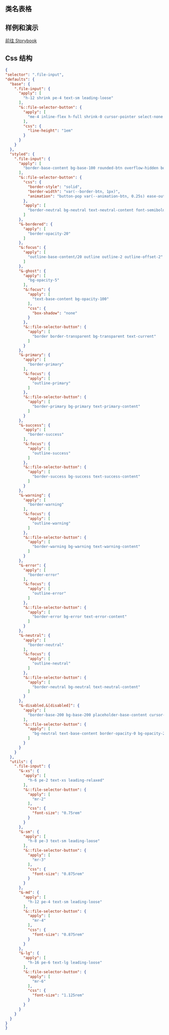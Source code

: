 
## 类名表格

<CssTable name="file-input" />

## 样例和演示

[前往 Storybook](https://story.ui.icebreaker.top/?path=/docs/data-entry-file-input--docs)

## Css 结构

```json
{
"selector": ".file-input",
"defaults": {
  "base": {
    ".file-input": {
      "apply": [
        "h-12 shrink pe-4 text-sm leading-loose"
      ],
      "&::file-selector-button": {
        "apply": [
          "me-4 inline-flex h-full shrink-0 cursor-pointer select-none flex-wrap items-center justify-center px-4 text-center text-sm transition duration-200 ease-out"
        ],
        "css": {
          "line-height": "1em"
        }
      }
    }
  },
  "styled": {
    ".file-input": {
      "apply": [
        "border-base-content bg-base-100 rounded-btn overflow-hidden border border-opacity-0 text-base"
      ],
      "&::file-selector-button": {
        "css": {
          "border-style": "solid",
          "border-width": "var(--border-btn, 1px)",
          "animation": "button-pop var(--animation-btn, 0.25s) ease-out"
        },
        "apply": [
          "border-neutral bg-neutral text-neutral-content font-semibold uppercase no-underline"
        ]
      },
      "&-bordered": {
        "apply": [
          "border-opacity-20"
        ]
      },
      "&:focus": {
        "apply": [
          "outline-base-content/20 outline outline-2 outline-offset-2"
        ]
      },
      "&-ghost": {
        "apply": [
          "bg-opacity-5"
        ],
        "&:focus": {
          "apply": [
            "text-base-content bg-opacity-100"
          ],
          "css": {
            "box-shadow": "none"
          }
        },
        "&::file-selector-button": {
          "apply": [
            "border border-transparent bg-transparent text-current"
          ]
        }
      },
      "&-primary": {
        "apply": [
          "border-primary"
        ],
        "&:focus": {
          "apply": [
            "outline-primary"
          ]
        },
        "&::file-selector-button": {
          "apply": [
            "border-primary bg-primary text-primary-content"
          ]
        }
      },
      "&-success": {
        "apply": [
          "border-success"
        ],
        "&:focus": {
          "apply": [
            "outline-success"
          ]
        },
        "&::file-selector-button": {
          "apply": [
            "border-success bg-success text-success-content"
          ]
        }
      },
      "&-warning": {
        "apply": [
          "border-warning"
        ],
        "&:focus": {
          "apply": [
            "outline-warning"
          ]
        },
        "&::file-selector-button": {
          "apply": [
            "border-warning bg-warning text-warning-content"
          ]
        }
      },
      "&-error": {
        "apply": [
          "border-error"
        ],
        "&:focus": {
          "apply": [
            "outline-error"
          ]
        },
        "&::file-selector-button": {
          "apply": [
            "border-error bg-error text-error-content"
          ]
        }
      },
      "&-neutral": {
        "apply": [
          "border-neutral"
        ],
        "&:focus": {
          "apply": [
            "outline-neutral"
          ]
        },
        "&::file-selector-button": {
          "apply": [
            "border-neutral bg-neutral text-neutral-content"
          ]
        }
      },
      "&-disabled,&[disabled]": {
        "apply": [
          "border-base-200 bg-base-200 placeholder-base-content cursor-not-allowed text-opacity-20 placeholder-opacity-20"
        ],
        "&::file-selector-button": {
          "apply": [
            "bg-neutral text-base-content border-opacity-0 bg-opacity-20 text-opacity-20"
          ]
        }
      }
    }
  },
  "utils": {
    ".file-input": {
      "&-xs": {
        "apply": [
          "h-6 pe-2 text-xs leading-relaxed"
        ],
        "&::file-selector-button": {
          "apply": [
            "mr-2"
          ],
          "css": {
            "font-size": "0.75rem"
          }
        }
      },
      "&-sm": {
        "apply": [
          "h-8 pe-3 text-sm leading-loose"
        ],
        "&::file-selector-button": {
          "apply": [
            "mr-3"
          ],
          "css": {
            "font-size": "0.875rem"
          }
        }
      },
      "&-md": {
        "apply": [
          "h-12 pe-4 text-sm leading-loose"
        ],
        "&::file-selector-button": {
          "apply": [
            "mr-4"
          ],
          "css": {
            "font-size": "0.875rem"
          }
        }
      },
      "&-lg": {
        "apply": [
          "h-16 pe-6 text-lg leading-loose"
        ],
        "&::file-selector-button": {
          "apply": [
            "mr-6"
          ],
          "css": {
            "font-size": "1.125rem"
          }
        }
      }
    }
  }
}
}
```